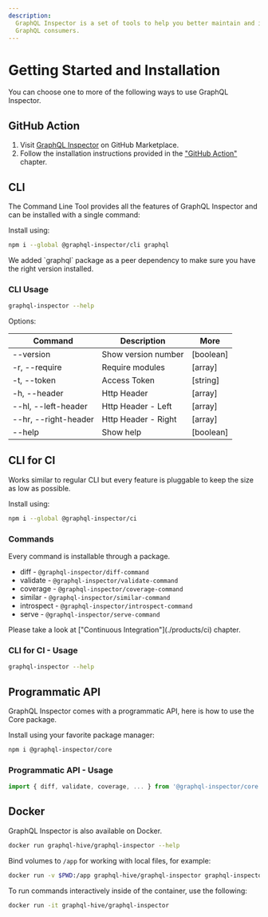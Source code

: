 ```yaml
---
description:
  GraphQL Inspector is a set of tools to help you better maintain and improve GraphQL API as well as
  GraphQL consumers.
---
```



# Getting Started and Installation

You can choose one to more of the following ways to use GraphQL Inspector.

## GitHub Action

1. Visit [GraphQL Inspector](https://github.com/marketplace/actions/graphql-inspector) on GitHub
   Marketplace.
2. Follow the installation instructions provided in the ["GitHub Action"](./products/action)
   chapter.

## CLI

The Command Line Tool provides all the features of GraphQL Inspector and can be installed with a
single command:

Install using:

```sh npm2yarn
npm i --global @graphql-inspector/cli graphql
```

<Callout type="info">
  We added `graphql` package as a peer dependency to make sure you have the right version installed.
</Callout>

### CLI Usage

```sh
graphql-inspector --help
```

Options:

| Command              | Description         | More      |
| -------------------- | ------------------- | --------- |
| --version            | Show version number | [boolean] |
| -r, --require        | Require modules     | [array]   |
| -t, --token          | Access Token        | [string]  |
| -h, --header         | Http Header         | [array]   |
| --hl, --left-header  | Http Header - Left  | [array]   |
| --hr, --right-header | Http Header - Right | [array]   |
| --help               | Show help           | [boolean] |

## CLI for CI

Works similar to regular CLI but every feature is pluggable to keep the size as low as possible.

Install using:

```sh npm2yarn
npm i --global @graphql-inspector/ci
```

### Commands

Every command is installable through a package.

- diff - `@graphql-inspector/diff-command`
- validate - `@graphql-inspector/validate-command`
- coverage - `@graphql-inspector/coverage-command`
- similar - `@graphql-inspector/similar-command`
- introspect - `@graphql-inspector/introspect-command`
- serve - `@graphql-inspector/serve-command`

<Callout type="info">
  Please take a look at ["Continuous Integration"](./products/ci) chapter.
</Callout>

### CLI for CI - Usage

```sh
graphql-inspector --help
```

## Programmatic API

GraphQL Inspector comes with a programmatic API, here is how to use the Core package.

Install using your favorite package manager:

```sh npm2yarn
npm i @graphql-inspector/core
```

### Programmatic API - Usage

```ts
import { diff, validate, coverage, ... } from '@graphql-inspector/core'
```

## Docker

GraphQL Inspector is also available on Docker.

```sh
docker run graphql-hive/graphql-inspector --help
```

Bind volumes to `/app` for working with local files, for example:

```sh
docker run -v $PWD:/app graphql-hive/graphql-inspector graphql-inspector diff old.graphql new.graphql
```

To run commands interactively inside of the container, use the following:

```sh
docker run -it graphql-hive/graphql-inspector
```
